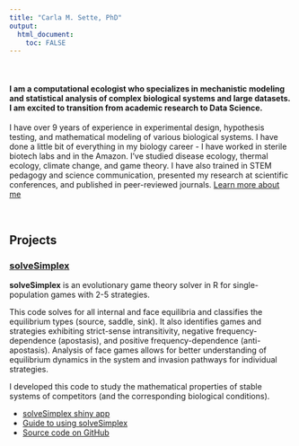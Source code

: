 ```yaml
---
title: "Carla M. Sette, PhD"
output: 
  html_document:
    toc: FALSE
---
```


<p>&nbsp;</p>
#### I am a computational ecologist who specializes in mechanistic modeling and statistical analysis of complex biological systems and large datasets. I am excited to transition from academic research to Data Science.
I have over 9 years of experience in experimental design, hypothesis testing, and mathematical modeling of various biological systems. I have done a little bit of everything in my biology career - I have worked in sterile biotech labs  and in the Amazon. I've studied disease ecology, thermal ecology, climate change, and game theory. I have also trained in STEM pedagogy and science communication, presented my research at scientific conferences, and published in peer-reviewed journals. 
[Learn more about me](./about-me.html)

<p>&nbsp;</p>
## Projects
### [solveSimplex](https://cmsette.shinyapps.io/solvesimplex/)
**solveSimplex** is an evolutionary game theory solver in R for single-population games with 2-5 strategies. 

This code solves for all internal and face equilibria and classifies the equilibrium types (source, saddle, sink). It also identifies games and strategies exhibiting strict-sense intransitivity, negative frequency-dependence (apostasis), and positive frequency-dependence (anti-apostasis). Analysis of face games allows for better understanding of equilibrium dynamics in the system and invasion pathways for individual strategies. 

I developed this code to study the mathematical properties of stable systems of competitors (and the corresponding biological conditions).

* [solveSimplex shiny app](https://cmsette.shinyapps.io/solvesimplex/)
* [Guide to using solveSimplex](./solveSimplex-guide.html)
* [Source code on GitHub](https://github.com/cmsette/solveSimplex)

